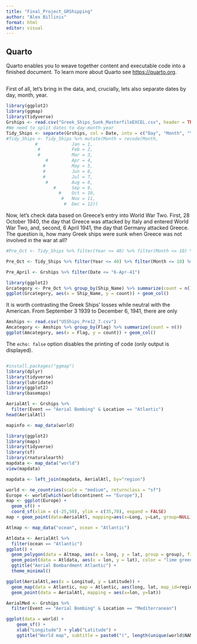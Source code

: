 ```yaml
---
title: "Final_Project_GRShipping"
author: "Alex Billinis"
format: html
editor: visual
---
```


## Quarto

Quarto enables you to weave together content and executable code into a finished document. To learn more about Quarto see <https://quarto.org>.

## 

First of all, let's bring in the data, and, crucially, lets also separate dates by day, month, year.

```r
library(ggplot2)
library(ggmap)
library(tidyverse)
Grships <- read.csv("Greek_Ships_Sunk_MasterfileEXCEL.csv", header = TRUE)
#We need to split dates to day-month-year
Tidy_Ships <- separate(Grships, col = Date, into = c("Day", "Month", "Year"), sep = "-", remove = FALSE)
#Tidy_Ships <- Tidy_Ships %>% mutate(Month = recode(Month,
           #             Jan = 1,
            #            Feb = 2,
            #            Mar = 3,
               #         Apr = 4,
              #          May = 5,
              #          Jun = 6,
              #          Jul = 7,
               #         Aug = 8,
                  #      Sep = 9,
                    #    Oct = 10,
                     #   Nov = 11,
                      #  Dec = 12))

```

Now, let's check data based on Greece's entry into World War Two. First, 28 October 1940, the day that Greece was attacked by Italy and entered World War Two, and, second, 6 April 1941, the day that Germany attacked Greece. The question is, how many Greek ships were sunk when Greece was not involved in the war at all?

```r
#Pre_Oct <- Tidy_Ships %>% filter(Year <= 40) %>% filter(Month <= 10) %>% filter(Day <= 28)
```

```r
Pre_Oct <- Tidy_Ships %>% filter(Year <= 40) %>% filter(Month <= 10) %>% filter(Day <= 28)
```

```r
Pre_April <- Grships %>% filter(Date <= "6-Apr-41")
```

```r
library(ggplot2)
Grcategory <- Pre_Oct %>% group_by(Ship_Name) %>% summarize(count = n()) 
ggplot(Grcategory, aes(x = Ship_Name, y = count)) + geom_col()

```

It is worth contrasting the Greek Ships' losses while neutral with the American. From September 3 1939 to December 6, 1941, there are only

```r
Amships <- read.csv("USShips_Pre12_7.csv")
Amcategory <- Amships %>% group_by(Flag) %>% summarize(count = n()) 
ggplot(Amcategory, aes(x = Flag, y = count)) + geom_col()
```

The `echo: false` option disables the printing of code (only output is displayed).

```         
```

```r
#install.packages("ggmap")
library(dplyr)
library(tidyverse)
library(lubridate)
library(ggplot2)
library(basemaps)

AerialAtl <- Grships %>% 
  filter(Event == "Aerial Bombing" & Location == "Atlantic")
head(AerialAtl)
```

```r
mapinfo <- map_data(world)
```

```r
library(ggplot2)
library(maps)
library(tidyverse)
library(sf) 
library(rnaturalearth)
mapdata <- map_data("world")
view(mapdata)
```

```r
mapdata <- left_join(mapdata, AerialAtl, by="region")
```

```r
world <- ne_countries(scale = "medium", returnclass = "sf")
Europe <- world[which(world$continent == "Europe"),]
map <- ggplot(Europe) +
  geom_sf() +
  coord_sf(xlim = c(-25,50), ylim = c(35,70), expand = FALSE)
map + geom_point(data=AerialAtl, mapping=aes(x=Long, y=Lat, group=NULL), color='blue')
```

```r
Atlmap <- map_data("ocean", ocean = "Atlantic")
```

```r
Atldata <- AerialAtl %>%
  filter(ocean == "Atlantic")
ggplot() +
  geom_polygon(data = Altmap, aes(x = long, y = lat, group = group), fill = "purple", color = "white") +
  geom_point(data = Atldata, aes(x = lon, y = lat), color = "lime green", size = 0.25) +
  ggtitle("Aerial Bombardment Atlantic") +
  theme_minimal()
```

```r
ggplot(AerialAtl,aes(x = Longitud, y = Latitude)) + 
  geom_map(data = Atlantic, map = Atlantic, aes(long, lat, map_id=region)) +
  geom_point(data = AerialAtl, mapping = aes(x=lon, y=lat))
```

```r
AerialMed <- Grships %>% 
  filter(Event == "Aerial Bombing" & Location == "Mediterranean")
```

```r
ggplot(data = world) +
    geom_sf() +
    xlab("Longitude") + ylab("Latitude") +
    ggtitle("World map", subtitle = paste0("(", length(unique(world$NAME)), " countries)"))
```
